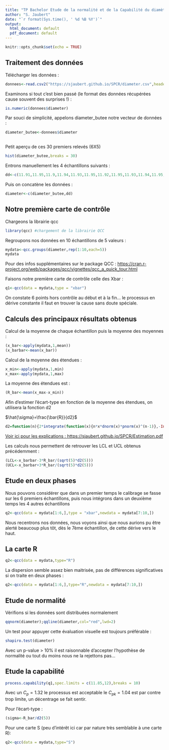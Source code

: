 ---
title: "TP Bachelor Etude de la normalité et de la Capabilité du diamètre d'une butée"
author: "S. Jaubert"
date: "`r format(Sys.time(), ' %d %B %Y')`"
output:
  html_document: default
  pdf_document: default
---

```{r setup, include=FALSE}
knitr::opts_chunk$set(echo = TRUE)
```
## Traitement des données

Télécharger les données :
```{r}
donnees<-read.csv2("https://sjaubert.github.io/SPCR/diameter.csv",header = T)
```

Examinons si tout c'est bien passé (le format des données récupérées cause souvent des surprises !) :

```{r}
is.numeric(donnees$diameter)
```

Par souci de simplicité, appelons diameter_butee notre vecteur de données :

```{r}
diameter_butee<-donnees$diameter
 
```

Petit aperçu de ces 30 premiers relevés (6X5)

```{r}
hist(diameter_butee,breaks = 30)
```

Entrons manuellement les 4 échantillons suivants :

```{r}
dd<-c(11.91,11.95,11.9,11.94,11.93,11.95,11.92,11.95,11.93,11.94,11.95,11.93,11.95,11.95,11.95,11.98,11.94,11.97,11.95,11.95)
```

Puis on concatène les données :
```{r}
diameter<-c(diameter_butee,dd)
```

## Notre première carte de contrôle

Chargeons la librairie qcc
```{r message=FALSE, warning=FALSE}
library(qcc) #chargement de la librairie QCC  

```

Regroupons nos données en 10 échantillons de 5 valeurs :
```{r}
mydata<-qcc.groups(diameter,rep(1:10,each=5))
mydata
```

Pour des infos supplémentaires sur le package QCC : <https://cran.r-project.org/web/packages/qcc/vignettes/qcc_a_quick_tour.html>


 Faisons notre première carte de contrôle celle des Xbar :
 
```{r}
q1<-qcc(data = mydata,type = "xbar")

```
 
On constate 6 points hors contrôle au début et à la fin... le processus en dérive constante il faut en trouver la cause sans doute spéciale.

## Calculs des principaux résultats obtenus

Calcul de la moyenne de chaque échantillon puis la moyenne des moyennes :
```{r}
(x_bar<-apply(mydata,1,mean))
(x_barbar<-mean(x_bar))
```

Calcul de la moyenne des étendues :
```{r}
x_min<-apply(mydata,1,min)
x_max<-apply(mydata,1,max)

```

La moyenne des étendues est :
```{r}
(R_bar<-mean(x_max-x_min))
```

Afin d'estimer l'écart-type en fonction de la moyenne des étendues, on utilisera la fonction d2

$\hat{\sigma}=\frac{\bar{R}}{d2}$

```{r}

d2=function(n){2*integrate(function(x){n*x*dnorm(x)*pnorm(x)^(n-1)},-Inf,Inf)$val}
```
[Voir ici pour les explications : https://sjaubert.github.io/SPCR/Estimation.pdf](https://sjaubert.github.io/SPCR/Estimation.pdf?target=_blank)

Les calculs nous permettent de retrouver les LCL et UCL obtenus précédemment :
```{r}
(LCL<-x_barbar-3*R_bar/(sqrt(5)*d2(5)))
(UCL<-x_barbar+3*R_bar/(sqrt(5)*d2(5)))
```

## Etude en deux phases

Nous pouvons considérer que dans un premier temps le calibrage se fasse sur les 6 premiers échantillons, puis nous intégrons dans un deuxième temps les 4 autres échantillons

```{r}
q2<-qcc(data = mydata[1:6,],type = "xbar",newdata = mydata[7:10,])
```

Nous recentrons nos données, nous voyons ainsi que nous aurions pu être alerté beaucoup plus tôt, dès le 7ème échantillon, de cette dérive vers le haut.

## La carte R

```{r}
q2<-qcc(data = mydata,type="R")
```

La dispersion semble assez bien maitrisée, pas de différences significatives si on traite en deux phases :

```{r}
q2<-qcc(data = mydata[1:6,],type="R",newdata = mydata[7:10,])
```


## Etude de normalité

Vérifions si les données sont distribuées normalement
```{r}
qqnorm(diameter);qqline(diameter,col="red",lwd=2)

```

Un test pour appuyer cette évaluation visuelle est toujours préférable :

```{r}
shapiro.test(diameter)
```

Avec un p-value > 10% il est raisonnable d'accepter l'hypothèse de normalité ou tout du moins nous ne la rejettons pas...

## Etude la capabilité

```{r}
process.capability(q1,spec.limits = c(11.85,12),breaks = 10)
```

Avec un $C_{p}=1.32$ le processus est acceptable le $C_{pk}=1.04$ est par contre trop limite, un décentrage se fait sentir.

Pour l'écart-type :
```{r}
(sigma<-R_bar/d2(5))
```

Pour une carte S (peu d'intérêt ici car par nature très semblable à une carte R):
```{r}
q2<-qcc(data = mydata,type="S")
```

